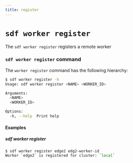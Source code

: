 ```yaml
---
title: register
---
```


# `sdf worker register`

The `sdf worker register` registers a remote worker


### `sdf worker register` command

The `worker register` command has the following hierarchy:

```bash copy="fl"
$ sdf worker register -h
Usage: sdf worker register <NAME> <WORKER_ID>

Arguments:
  <NAME>       
  <WORKER_ID>  

Options:
  -h, --help  Print help
```

#### Examples

##### sdf worker register

```bash copy="fl"
$ sdf worker register edge2 edg2-worker-id
Worker `edge2` is registered for cluster: `local`
 ```
